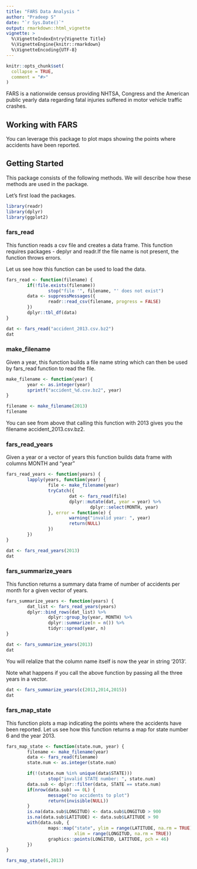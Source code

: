```yaml
---
title: "FARS Data Analysis "
author: "Pradeep S"
date: "`r Sys.Date()`"
output: rmarkdown::html_vignette
vignette: >
  %\VignetteIndexEntry{Vignette Title}
  %\VignetteEngine{knitr::rmarkdown}
  %\VignetteEncoding{UTF-8}
---
```


```r
knitr::opts_chunk$set(
  collapse = TRUE,
  comment = "#>"
)
```

FARS is a nationwide census providing NHTSA, Congress and the American public yearly data regarding fatal injuries suffered in motor vehicle traffic crashes.


## Working with FARS

You can leverage this package to plot maps showing the points where accidents have been reported.  

## Getting Started 

This package consists of the following methods. We will describe how these methods are used in the package.

Let's first load the packages.

```r
library(readr)
library(dplyr)
library(ggplot2)
```

### fars_read

This function reads a csv file and creates a data frame. This function requires packages - deplyr and readr.If the file name is not present, the function throws errors.

Let us see how this function can be used to load the data.

```r
fars_read <- function(filename) {
        if(!file.exists(filename))
                stop("file '", filename, "' does not exist")
        data <- suppressMessages({
                readr::read_csv(filename, progress = FALSE)
        })
        dplyr::tbl_df(data)
}

dat <- fars_read("accident_2013.csv.bz2")
dat
```


### make_filename

Given a year, this function builds a file name string which can then be used by fars_read function to read the file.

```r
make_filename <- function(year) {
        year <- as.integer(year)
        sprintf("accident_%d.csv.bz2", year)
}

filename <- make_filename(2013)
filename
```

You can see from above that calling this function with 2013 gives you the filename accident_2013.csv.bz2.

### fars_read_years

Given a year or a vector of years this function builds data frame with columns MONTH and "year"

```r
fars_read_years <- function(years) {
        lapply(years, function(year) {
                file <- make_filename(year)
                tryCatch({
                        dat <- fars_read(file)
                        dplyr::mutate(dat, year = year) %>%
                                dplyr::select(MONTH, year)
                }, error = function(e) {
                        warning("invalid year: ", year)
                        return(NULL)
                })
        })
}

dat <- fars_read_years(2013)
dat
```

### fars_summarize_years

This function returns a summary data frame of number of accidents per month for a given vector of years.

```r
fars_summarize_years <- function(years) {
        dat_list <- fars_read_years(years)
        dplyr::bind_rows(dat_list) %>%
                dplyr::group_by(year, MONTH) %>%
                dplyr::summarize(n = n()) %>%
                tidyr::spread(year, n)
}

dat <- fars_summarize_years(2013)
dat
```

You will relalize that the column name itself is now the year in string '2013'.

Note what happens if you call the above function by passing all the three years in a vector.

```r
dat <- fars_summarize_years(c(2013,2014,2015))
dat
```

### fars_map_state

This function plots a map indicating the points where the accidents have been reported. Let us see how this function returns a map for state number 6 and the year 2013.

```r
fars_map_state <- function(state.num, year) {
        filename <- make_filename(year)
        data <- fars_read(filename)
        state.num <- as.integer(state.num)

        if(!(state.num %in% unique(data$STATE)))
                stop("invalid STATE number: ", state.num)
        data.sub <- dplyr::filter(data, STATE == state.num)
        if(nrow(data.sub) == 0L) {
                message("no accidents to plot")
                return(invisible(NULL))
        }
        is.na(data.sub$LONGITUD) <- data.sub$LONGITUD > 900
        is.na(data.sub$LATITUDE) <- data.sub$LATITUDE > 90
        with(data.sub, {
                maps::map("state", ylim = range(LATITUDE, na.rm = TRUE),
                          xlim = range(LONGITUD, na.rm = TRUE))
                graphics::points(LONGITUD, LATITUDE, pch = 46)
        })
}

fars_map_state(6,2013)
```


